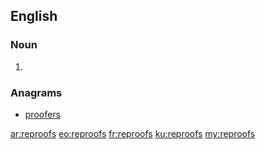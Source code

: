 ==English==

===Noun===
{{head|en}}

# {{plural of|reproof}}

===Anagrams===
* [[proofers#English|proofers]]

[[ar:reproofs]]
[[eo:reproofs]]
[[fr:reproofs]]
[[ku:reproofs]]
[[my:reproofs]]